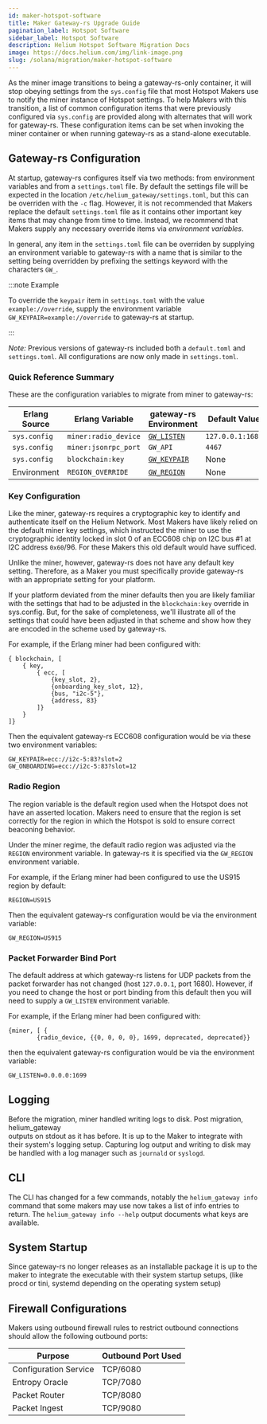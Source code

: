 ```yaml
---
id: maker-hotspot-software
title: Maker Gateway-rs Upgrade Guide
pagination_label: Hotspot Software
sidebar_label: Hotspot Software
description: Helium Hotspot Software Migration Docs
image: https://docs.helium.com/img/link-image.png
slug: /solana/migration/maker-hotspot-software
---
```



As the miner image transitions to being a gateway-rs-only container, it will stop obeying settings
from the `sys.config` file that most Hotspot Makers use to notify the miner instance of Hotspot
settings. To help Makers with this transition, a list of common configuration items that were
previously configured via `sys.config` are provided along with alternates that will work for
gateway-rs. These configuration items can be set when invoking the miner container or when running
gateway-rs as a stand-alone executable.

## Gateway-rs Configuration

At startup, gateway-rs configures itself via two methods: from environment variables and from a
`settings.toml` file. By default the settings file will be expected in the location
`/etc/helium_gateway/settings.toml`, but this can be overriden with the `-c` flag. However, it is
not recommended that Makers replace the default `settings.toml` file as it contains other important
key items that may change from time to time. Instead, we recommend that Makers supply any necessary
override items via _environment variables_.

In general, any item in the `settings.toml` file can be overriden by supplying an environment
variable to gateway-rs with a name that is similar to the setting being overridden by prefixing the
settings keyword with the characters `GW_`.

:::note Example

To override the `keypair` item in `settings.toml` with the value `example://override`, supply the
environment variable `GW_KEYPAIR=example://override` to gateway-rs at startup.

:::

_Note:_ Previous versions of gateway-rs included both a `default.toml` and `settings.toml`. All
configurations are now only made in `settings.toml`.

### Quick Reference Summary

These are the configuration variables to migrate from miner to gateway-rs:

| Erlang Source | Erlang Variable      | gateway-rs Environment                    | Default Value       |
| ------------- | -------------------- | ----------------------------------------- | ------------------- |
| `sys.config`  | `miner:radio_device` | [`GW_LISTEN`](#packet-forwarder-bind-port)| `127.0.0.1:1680`    |
| `sys.config`  | `miner:jsonrpc_port` | `GW_API`                                  | `4467`              |
| `sys.config`  | `blockchain:key`     | [`GW_KEYPAIR`](#key-configuration)        | None                |
| Environment   | `REGION_OVERRIDE`    | [`GW_REGION`](#radio-region)              | None                |

### Key Configuration

Like the miner, gateway-rs requires a cryptographic key to identify and authenticate itself on the Helium
Network. Most Makers have likely relied on the default miner key settings, which instructed the miner to
use the cryptographic identity locked in slot 0 of an ECC608 chip on I2C bus #1 at I2C address `0x60`/96.
For these Makers this old default would have sufficed.

Unlike the miner, however, gateway-rs does not have any default key setting. Therefore, as a Maker you
must specifically provide gateway-rs with an appropriate setting for your platform.

If your platform deviated from the miner defaults then you are likely familiar with the settings that
had to be adjusted in the `blockchain:key` override in sys.config. But, for the sake of completeness,
we'll illustrate all of the settings that could have been adjusted in that scheme and show how they
are encoded in the scheme used by gateway-rs.

For example, if the Erlang miner had been configured with:

```
{ blockchain, [
    { key,
        { ecc, [
            {key_slot, 2},
            {onboarding_key_slot, 12},
            {bus, "i2c-5"},
            {address, 83}
        ]}
    }
]}
```

Then the equivalent gateway-rs ECC608 configuration would be via these two environment variables:

```
GW_KEYPAIR=ecc://i2c-5:83?slot=2
GW_ONBOARDING=ecc://i2c-5:83?slot=12
```

### Radio Region

The region variable is the default region used when the Hotspot does not have an asserted location.
Makers need to ensure that the region is set correctly for the region in which the Hotspot is sold
to ensure correct beaconing behavior.

Under the miner regime, the default radio region was adjusted via the `REGION` environment variable. In
gateway-rs it is specified via the `GW_REGION` environment variable.

For example, if the Erlang miner had been configured to use the US915 region by default:
```
REGION=US915
```

Then the equivalent gateway-rs configuration would be via the environment variable:

```
GW_REGION=US915
```

### Packet Forwarder Bind Port

The default address at which gateway-rs listens for UDP packets from the packet forwarder has not
changed (host `127.0.0.1`, port 1680). However, if you need to change the host or port binding from
this default then you will need to supply a `GW_LISTEN` environment variable.

For example, if the Erlang miner had been configured with:

```
{miner, [ {
        {radio_device, {{0, 0, 0, 0}, 1699, deprecated, deprecated}}
```

then the equivalent gateway-rs configuration would be via the environment variable:

```
GW_LISTEN=0.0.0.0:1699
```

## Logging

Before the migration, miner handled writing logs to disk. Post migration, helium_gateway  
outputs on stdout as it has before. It is up to the Maker to integrate with their system's logging
setup. Capturing log output and writing to disk may be handled with a log manager such as `journald`
or `syslogd`.

## CLI

The CLI has changed for a few commands, notably the `helium_gateway info` command that some makers
may use now takes a list of info entries to return. The `helium_gateway info --help` output
documents what keys are available.

## System Startup

Since gateway-rs no longer releases as an installable package it is up to the maker to integrate the
executable with their system startup setups, (like procd or tini, systemd depending on the operating
system setup)

## Firewall Configurations

Makers using outbound firewall rules to restrict outbound connections should allow the following
outbound ports:  

| Purpose                       | Outbound Port Used |
| ----------------------------- | ------------------ |
| Configuration Service         | TCP/6080           |
| Entropy Oracle                | TCP/7080           |
| Packet Router                 | TCP/8080           |
| Packet Ingest                 | TCP/9080           |
